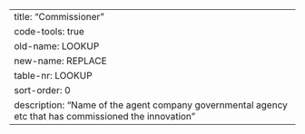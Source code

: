 ---
title: "Commissioner"
code-tools: true
old-name: LOOKUP
new-name: REPLACE
table-nr: LOOKUP
sort-order: 0
description: "Name of the agent company governmental agency etc that has commissioned the innovation"
---